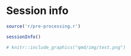 

# Session info {.unnumbered}



```r

source('r/pre-processing.r')

sessionInfo()

# knitr::include_graphics("qmd/img/test.png")


```
